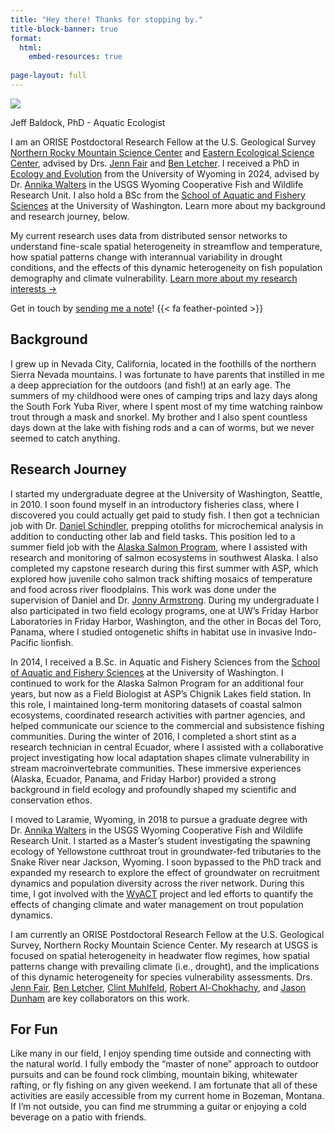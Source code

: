 ```yaml
---
title: "Hey there! Thanks for stopping by."
title-block-banner: true
format:
  html:
    embed-resources: true
  
page-layout: full
---
```


::::: grid
::: g-col-4
![](../files/images/jeff_yoy.jpeg)
:::

::: g-col-7
<div class="h1">Jeff Baldock, PhD - Aquatic Ecologist</div>

I am an ORISE Postdoctoral Research Fellow at the U.S. Geological Survey [Northern Rocky Mountain Science Center](https://www.usgs.gov/centers/norock) and [Eastern Ecological Science Center](https://www.usgs.gov/centers/eesc), advised by Drs. [Jenn Fair](https://www.usgs.gov/staff-profiles/jenn-fair) and [Ben Letcher](https://www.usgs.gov/staff-profiles/benjamin-h-letcher). I received a PhD in [Ecology and Evolution](https://www.uwyo.edu/uwgrad/interdisciplinary-programs/pie/index.html) from the University of Wyoming in 2024, advised by Dr. [Annika Walters](https://wyocoopunit.org/) in the USGS Wyoming Cooperative Fish and Wildlife Research Unit. I also hold a BSc from the [School of Aquatic and Fishery Sciences](https://fish.uw.edu/) at the University of Washington. Learn more about my background and research journey, below.

My current research uses data from distributed sensor networks to understand fine-scale spatial heterogeneity in streamflow and temperature, how spatial patterns change with interannual variability in drought conditions, and the effects of this dynamic heterogeneity on fish population demography and climate vulnerability. [Learn more about my research interests →](/research/research.html)

Get in touch by [sending me a note](mailto:jbaldock@usgs.gov)! {{< fa feather-pointed >}}
:::
:::::

## Background

I grew up in Nevada City, California, located in the foothills of the northern Sierra Nevada mountains. I was fortunate to have parents that instilled in me a deep appreciation for the outdoors (and fish!) at an early age. The summers of my childhood were ones of camping trips and lazy days along the South Fork Yuba River, where I spent most of my time watching rainbow trout through a mask and snorkel. My brother and I also spent countless days down at the lake with fishing rods and a can of worms, but we never seemed to catch anything.

## Research Journey

I started my undergraduate degree at the University of Washington, Seattle, in 2010. I soon found myself in an introductory fisheries class, where I discovered you could actually get paid to study fish. I then got a technician job with Dr. [Daniel Schindler](https://fish.uw.edu/faculty/daniel-schindler/), prepping otoliths for microchemical analysis in addition to conducting other lab and field tasks. This position led to a summer field job with the [Alaska Salmon Program](https://alaskasalmonprogram.org/), where I assisted with research and monitoring of salmon ecosystems in southwest Alaska. I also completed my capstone research during this first summer with ASP, which explored how juvenile coho salmon track shifting mosaics of temperature and food across river floodplains. This work was done under the supervision of Daniel and Dr. [Jonny Armstrong](https://jbarmstrong.wordpress.com). During my undergraduate I also participated in two field ecology programs, one at UW's Friday Harbor Laboratories in Friday Harbor, Washington, and the other in Bocas del Toro, Panama, where I studied ontogenetic shifts in habitat use in invasive Indo-Pacific lionfish.

In 2014, I received a B.Sc. in Aquatic and Fishery Sciences from the [School of Aquatic and Fishery Sciences](https://fish.uw.edu/) at the University of Washington. I continued to work for the Alaska Salmon Program for an additional four years, but now as a Field Biologist at ASP's Chignik Lakes field station. In this role, I maintained long-term monitoring datasets of coastal salmon ecosystems, coordinated research activities with partner agencies, and helped communicate our science to the commercial and subsistence fishing communities. During the winter of 2016, I completed a short stint as a research technician in central Ecuador, where I assisted with a collaborative project investigating how local adaptation shapes climate vulnerability in stream macroinvertebrate communities. These immersive experiences (Alaska, Ecuador, Panama, and Friday Harbor) provided a strong background in field ecology and profoundly shaped my scientific and conservation ethos.

I moved to Laramie, Wyoming, in 2018 to pursue a graduate degree with Dr. [Annika Walters](https://wyocoopunit.org/) in the USGS Wyoming Cooperative Fish and Wildlife Research Unit. I started as a Master's student investigating the spawning ecology of Yellowstone cutthroat trout in groundwater-fed tributaries to the Snake River near Jackson, Wyoming. I soon bypassed to the PhD track and expanded my research to explore the effect of groundwater on recruitment dynamics and population diversity across the river network. During this time, I got involved with the [WyACT](https://www.uwyo.edu/research/centers-and-institutes/wyact/index.html) project and led efforts to quantify the effects of changing climate and water management on trout population dynamics.

I am currently an ORISE Postdoctoral Research Fellow at the U.S. Geological Survey, Northern Rocky Mountain Science Center. My research at USGS is focused on spatial heterogeneity in headwater flow regimes, how spatial patterns change with prevailing climate (i.e., drought), and the implications of this dynamic heterogeneity for species vulnerability assessments. Drs. [Jenn Fair](https://www.usgs.gov/staff-profiles/jenn-fair), [Ben Letcher](https://www.usgs.gov/staff-profiles/benjamin-h-letcher), [Clint Muhlfeld](https://www.usgs.gov/staff-profiles/clint-muhlfeld), [Robert Al-Chokhachy](https://www.usgs.gov/staff-profiles/robert-al-chokhachy), and [Jason Dunham](https://www.usgs.gov/staff-profiles/jason-b-dunham) are key collaborators on this work.

## For Fun

Like many in our field, I enjoy spending time outside and connecting with the natural world. I fully embody the "master of none" approach to outdoor pursuits and can be found rock climbing, mountain biking, whitewater rafting, or fly fishing on any given weekend. I am fortunate that all of these activities are easily accessible from my current home in Bozeman, Montana. If I'm not outside, you can find me strumming a guitar or enjoying a cold beverage on a patio with friends.
